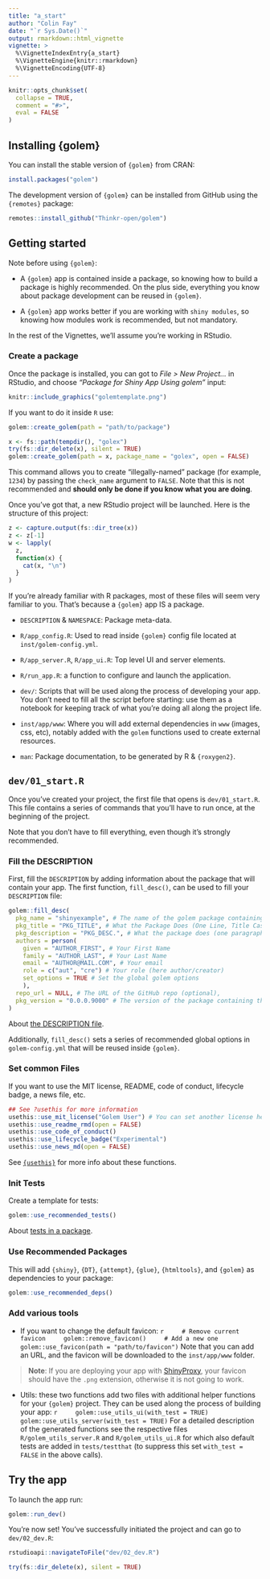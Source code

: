 ```yaml
---
title: "a_start"
author: "Colin Fay"
date: "`r Sys.Date()`"
output: rmarkdown::html_vignette
vignette: >
  %\VignetteIndexEntry{a_start}
  %\VignetteEngine{knitr::rmarkdown}
  %\VignetteEncoding{UTF-8}
---
```


<script type="text/javascript">
$(document).ready(function () {
  window.initializeCodeFolding("show" === "show");
});
</script>

```r
knitr::opts_chunk$set(
  collapse = TRUE,
  comment = "#>",
  eval = FALSE
)
```

## Installing {golem}

You can install the stable version of `{golem}` from CRAN:
``` r
install.packages("golem")
```

The development version of `{golem}` can be installed from GitHub using the `{remotes}` package:
```r
remotes::install_github("Thinkr-open/golem")
```

## Getting started

Note before using `{golem}`:

- A `{golem}` app is contained inside a package, so knowing how to build a package is highly recommended. On the plus side, everything you know about package development can be reused in `{golem}`.

- A `{golem}` app works better if you are working with `shiny modules`, so knowing how modules work is recommended, but not mandatory.

In the rest of the Vignettes, we'll assume you're working in RStudio.

### Create a package

Once the package is installed, you can got to _File > New Project..._ in RStudio, and choose _"Package for Shiny App Using golem"_ input:

```r
knitr::include_graphics("golemtemplate.png")
```

If you want to do it inside `R` use:

```r
golem::create_golem(path = "path/to/package")
```

```r
x <- fs::path(tempdir(), "golex")
try(fs::dir_delete(x), silent = TRUE)
golem::create_golem(path = x, package_name = "golex", open = FALSE)
```

This command allows you to create "illegally-named" package (for example, `1234`) by passing the `check_name` argument to `FALSE`. Note that this is not recommended and __should only be done if you know what you are doing__.

Once you've got that, a new RStudio project will be launched. Here is the structure of this project:

```r
z <- capture.output(fs::dir_tree(x))
z <- z[-1]
w <- lapply(
  z,
  function(x) {
    cat(x, "\n")
  }
)
```


If you're already familiar with R packages, most of these files will seem very familiar to you. That's because a `{golem}` app IS a package.

+ `DESCRIPTION` & `NAMESPACE`: Package meta-data.

+ `R/app_config.R`: Used to read inside `{golem}` config file located at `inst/golem-config.yml`.

+ `R/app_server.R`, `R/app_ui.R`: Top level UI and server elements.

+ `R/run_app.R`: a function to configure and launch the application.

+ `dev/`: Scripts that will be used along the process of developing your app. You don't need to fill all the script before starting: use them as a notebook for keeping track of what you're doing all along the project life.

+ `inst/app/www`: Where you will add external dependencies in `www` (images, css, etc), notably added with the `golem` functions used to create external resources.

+ `man`: Package documentation, to be generated by R & `{roxygen2}`.

## `dev/01_start.R`

Once you've created your project, the first file that opens is `dev/01_start.R`. This file contains a series of commands that you'll have to run once, at the beginning of the project.

Note that you don't have to fill everything, even though it's strongly recommended.

### Fill the DESCRIPTION

First, fill the `DESCRIPTION` by adding information about the package that will contain your app. The first function, `fill_desc()`, can be used to fill your `DESCRIPTION` file:

```r
golem::fill_desc(
  pkg_name = "shinyexample", # The name of the golem package containing the app (typically lowercase, no underscore or periods)
  pkg_title = "PKG_TITLE", # What the Package Does (One Line, Title Case, No Period)
  pkg_description = "PKG_DESC.", # What the package does (one paragraph).
  authors = person(
    given = "AUTHOR_FIRST", # Your First Name
    family = "AUTHOR_LAST", # Your Last Name
    email = "AUTHOR@MAIL.COM", # Your email
    role = c("aut", "cre") # Your role (here author/creator)
    set_options = TRUE # Set the global golem options
    ),
  repo_url = NULL, # The URL of the GitHub repo (optional),
  pkg_version = "0.0.0.9000" # The version of the package containing the app
)
```

About [the DESCRIPTION file](https://r-pkgs.org/description.html).

Additionally, `fill_desc()` sets a series of recommended global options in
`golem-config.yml` that will be reused inside `{golem}`.

### Set common Files

If you want to use the MIT license, README, code of conduct, lifecycle badge, a news file, etc.

```r
## See ?usethis for more information
usethis::use_mit_license("Golem User") # You can set another license here
usethis::use_readme_rmd(open = FALSE)
usethis::use_code_of_conduct()
usethis::use_lifecycle_badge("Experimental")
usethis::use_news_md(open = FALSE)
```

See [`{usethis}`](https://usethis.r-lib.org/) for more info about these functions.

### Init Tests

Create a template for tests:

```r
golem::use_recommended_tests()
```

About [tests in a package](https://r-pkgs.org/testing-basics.html).

### Use Recommended Packages

This will add `{shiny}`, `{DT}`, `{attempt}`, `{glue}`, `{htmltools}`, and 
`{golem}` as dependencies to your package:

```r
golem::use_recommended_deps()
```

### Add various tools

+ If you want to change the default favicon:
    ```r
    # Remove current favicon
    golem::remove_favicon()
    # Add a new one
    golem::use_favicon(path = "path/to/favicon")
    ```
Note that you can add an URL, and the favicon will be downloaded to the `inst/app/www` folder.

> **Note**: If you are deploying your app with [ShinyProxy](https://www.shinyproxy.io/), your favicon should have the `.png` extension, otherwise it is not going to work.

+ Utils: these two functions add two files with additional helper functions for
your `{golem}` project. They can be used along the process of building your app:
    ```r
    golem::use_utils_ui(with_test = TRUE)
    golem::use_utils_server(with_test = TRUE)
    ```
For a detailed description of the generated functions see the respective files 
`R/golem_utils_server.R` and `R/golem_utils_ui.R` for which also default tests 
are added in `tests/testthat` (to suppress this set `with_test = FALSE` in the
above calls).

## Try the app

To launch the app run:

```r
golem::run_dev()
```


You're now set! You've successfully initiated the project and can go to `dev/02_dev.R`:

```r
rstudioapi::navigateToFile("dev/02_dev.R")
```

```r
try(fs::dir_delete(x), silent = TRUE)
```

